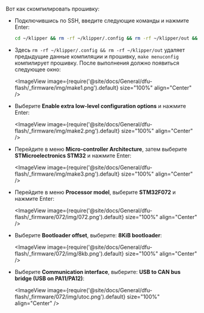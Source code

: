 Вот как скомпилировать прошивку:
* Подключившись по SSH, введите следующие команды и нажмите Enter:

    ```bash
    cd ~/klipper && rm -rf ~/klipper/.config && rm -rf ~/klipper/out && make menuconfig
    ```

* Здесь `rm -rf ~/klipper/.config && rm -rf ~/klipper/out` удаляет предыдущие данные компиляции и прошивку, `make menuconfig` компилирует прошивку. После выполнения должно появиться следующее окно:

    <ImageView image={require('@site/docs/General/dfu-flash/_firmware/img/make1.png').default} size="100%" align="Center" />

* Выберите **Enable extra low-level configuration options** и нажмите Enter:

    <ImageView image={require('@site/docs/General/dfu-flash/_firmware/img/make2.png').default} size="100%" align="Center" />

* Перейдите в меню **Micro-controller Architecture**, затем выберите **STMicroelectronics STM32** и нажмите Enter:

    <ImageView image={require('@site/docs/General/dfu-flash/_firmware/img/make3.png').default} size="100%" align="Center" />

* Перейдите в меню **Processor model**, выберите **STM32F072** и нажмите Enter:

    <ImageView image={require('@site/docs/General/dfu-flash/_firmware/072/img/072.png').default} size="100%" align="Center" />

* Выберите **Bootloader offset**, выберите: **8KiB bootloader**:

    <ImageView image={require('@site/docs/General/dfu-flash/_firmware/072/img/8kb.png').default} size="100%" align="Center" />

* Выберите **Communication interface**, выберите: **USB to CAN bus bridge (USB on PA11/PA12)**:

    <ImageView image={require('@site/docs/General/dfu-flash/_firmware/072/img/utoc.png').default} size="100%" align="Center" />